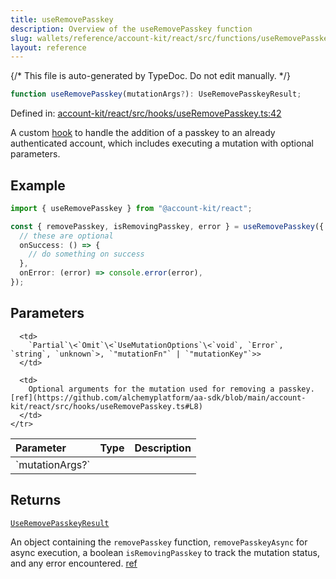 ```yaml
---
title: useRemovePasskey
description: Overview of the useRemovePasskey function
slug: wallets/reference/account-kit/react/src/functions/useRemovePasskey
layout: reference
---
```


{/* This file is auto-generated by TypeDoc. Do not edit manually. */}

```ts
function useRemovePasskey(mutationArgs?): UseRemovePasskeyResult;
```

Defined in: [account-kit/react/src/hooks/useRemovePasskey.ts:42](https://github.com/alchemyplatform/aa-sdk/blob/9f926c402d1661309abbf8eae8431e52e8c5e53f/account-kit/react/src/hooks/useRemovePasskey.ts#L42)

A custom [hook](https://github.com/alchemyplatform/aa-sdk/blob/main/account-kit/react/src/hooks/useAddPasskey.ts) to handle the addition of a passkey to an already authenticated account, which includes executing a mutation with optional parameters.

## Example

```ts twoslash
import { useRemovePasskey } from "@account-kit/react";

const { removePasskey, isRemovingPasskey, error } = useRemovePasskey({
  // these are optional
  onSuccess: () => {
    // do something on success
  },
  onError: (error) => console.error(error),
});
```

## Parameters

<table>
  <thead>
    <tr>
      <th align="left">Parameter</th>
      <th align="left">Type</th>
      <th align="left">Description</th>
    </tr>
  </thead>

  <tbody>
    <tr>
      <td>
        `mutationArgs?`
      </td>

      <td>
        `Partial`\<`Omit`\<`UseMutationOptions`\<`void`, `Error`, `string`, `unknown`>, `"mutationFn"` | `"mutationKey"`>>
      </td>

      <td>
        Optional arguments for the mutation used for removing a passkey. [ref](https://github.com/alchemyplatform/aa-sdk/blob/main/account-kit/react/src/hooks/useRemovePasskey.ts#L8)
      </td>
    </tr>

  </tbody>
</table>

## Returns

[`UseRemovePasskeyResult`](../type-aliases/UseRemovePasskeyResult.mdx)

An object containing the `removePasskey` function, `removePasskeyAsync` for async execution, a boolean `isRemovingPasskey` to track the mutation status, and any error encountered. [ref](https://github.com/alchemyplatform/aa-sdk/blob/main/account-kit/react/src/hooks/useRemovePasskey.ts#L13)
